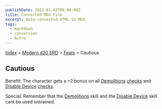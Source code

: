 ```yaml
---
publishDate: 2023-01-02T00:00:00Z
title: Converted MDX File
excerpt: Auto-converted HTML to MDX.
tags:
  - markdown
  - conversion
  - Astro
---
```


[Index](-index) > [Modern d20 SRD](modern-d20-srd-index) > [Feats](modern-d20-srd-feats-index) > Cautious

## Cautious

Benefit: The character gets a +2 bonus on all [Demolitions](modern-d20-srd-skills-demolitions) [checks](modern-d20-srd-skills-skill-basics-php#skill-check-index) and [Disable Device](modern-d20-srd-skills-disable-device) [checks](modern-d20-srd-skills-skill-basics-php#skill-check-index).

Special: Remember that the [Demolitions](modern-d20-srd-skills-demolitions) skill and the [Disable
Device](modern-d20-srd-skills-disable-device) skill cant be used untrained.
